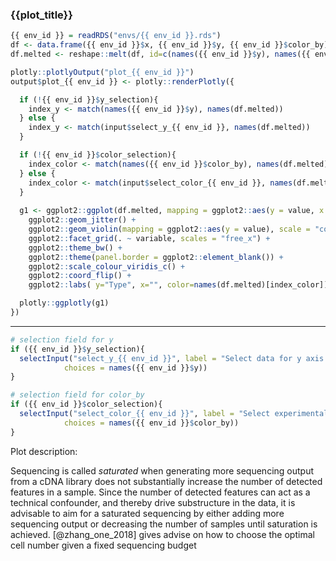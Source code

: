 
### {{plot_title}}

<!-- Component created on {{ date }} -->
```r
{{ env_id }} = readRDS("envs/{{ env_id }}.rds")
df <- data.frame({{ env_id }}$x, {{ env_id }}$y, {{ env_id }}$color_by)
df.melted <- reshape::melt(df, id=c(names({{ env_id }}$y), names({{ env_id }}$color_by)))

plotly::plotlyOutput("plot_{{ env_id }}")
output$plot_{{ env_id }} <- plotly::renderPlotly({

  if (!{{ env_id }}$y_selection){
    index_y <- match(names({{ env_id }}$y), names(df.melted))
  } else {
    index_y <- match(input$select_y_{{ env_id }}, names(df.melted))
  }

  if (!{{ env_id }}$color_selection){
    index_color <- match(names({{ env_id }}$color_by), names(df.melted))
  } else {
    index_color <- match(input$select_color_{{ env_id }}, names(df.melted))
  }
  
  g1 <- ggplot2::ggplot(df.melted, mapping = ggplot2::aes(y = value, x = df.melted[,index_y], color = df.melted[,index_color])) +
    ggplot2::geom_jitter() +
    ggplot2::geom_violin(mapping = ggplot2::aes(y = value), scale = "count") +
    ggplot2::facet_grid(. ~ variable, scales = "free_x") +
    ggplot2::theme_bw() +
    ggplot2::theme(panel.border = ggplot2::element_blank()) +
    ggplot2::scale_colour_viridis_c() +
    ggplot2::coord_flip() +
    ggplot2::labs( y="Type", x="", color=names(df.melted)[index_color])

  plotly::ggplotly(g1)
})
```

***

```r
# selection field for y
if ({{ env_id }}$y_selection){
  selectInput("select_y_{{ env_id }}", label = "Select data for y axis:",
            choices = names({{ env_id }}$y))
}

# selection field for color_by
if ({{ env_id }}$color_selection){
  selectInput("select_color_{{ env_id }}", label = "Select experimental factor for coloring:",
            choices = names({{ env_id }}$color_by))
}
```

Plot description:

Sequencing is called *saturated* when generating more sequencing output from a cDNA library does not substantially increase the number of detected features in a sample. Since the number of detected features can act as a technical confounder, and thereby drive substructure in the data, it is advisable to aim for a saturated sequencing by either adding more sequencing output or decreasing the number of samples until saturation is achieved. [@zhang_one_2018] gives advise on how to choose the optimal cell number given a fixed sequencing budget

